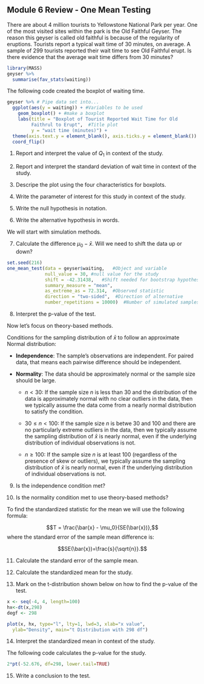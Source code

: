 ## Module 6 Review - One Mean Testing

There are about 4 million tourists to Yellowstone National Park per year.  One of the most visited sites within the park is the Old Faithful Geyser.  The reason this geyser is called old faithful is because of the regularity of eruptions.  Tourists report a typical wait time of 30 minutes, on average.  A sample of 299 tourists reported their wait time to see Old Faithful erupt.  Is there evidence that the average wait time differs from 30 minutes?



```r
library(MASS)
geyser %>%
  summarise(fav_stats(waiting))
```

The following code created the boxplot of waiting time. 
```r
geyser %>% # Pipe data set into...
  ggplot(aes(y = waiting)) + #Variables to be used
    geom_boxplot() + #make a boxplot
    labs(title = "Boxplot of Tourist Reported Wait Time for Old 
         Faithrul to Erupt",  #Title plot
         y = "wait time (minutes)") +
  theme(axis.text.y = element_blank(), axis.ticks.y = element_blank()) +
  coord_flip()
```

	
1.  Report and interpret the value of $Q_1$ in context of the study.

\vspace{0.5in}

2.  Report and interpret the standard deviation of wait time in context of the study.
\vspace{0.2in}

3.  Descripe the plot using the four characteristics for boxplots.

\vspace{1in}

4. Write the parameter of interest for this study in context of the study.  


\vspace{0.8in}

5. Write the null hypothesis in notation.

\vspace{0.5in}

6. Write the alternative hypothesis in words.

\vspace{0.8in}

We will start with simulation methods. 
	
7.  Calculate the difference $\mu_0 - \bar{x}$.  Will we need to shift the data up or down?
\vspace{0.5in}

```r
set.seed(216)
one_mean_test(data = geyser$waiting,   #Object and variable
              null_value = 30, #null value for the study
              shift = -42.31438,   #Shift needed for bootstrap hypothesis test
              summary_measure = "mean", 
              as_extreme_as = 72.314,  #Observed statistic
              direction = "two-sided",  #Direction of alternative
              number_repetitions = 10000)  #Number of simulated samples for null distribution
```

8. Interpret the p-value of the test.

\vspace{1in}

\newpage

Now let's focus on theory-based methods.

Conditions for the sampling distribution of $\bar{x}$ to follow an approximate Normal distribution:

* **Independence**: The sample’s observations are independent.  For paired data, that means each pairwise difference should be independent.

* **Normality**: The data should be approximately normal or the sample size should be large.

    - $n < 30$: If the sample size $n$ is less than 30 and the distribution of the data is approximately normal with no clear outliers in the data, then we typically assume the data come from a nearly normal distribution to satisfy the condition.

    - $30 \leq n < 100$: If the sample size $n$ is betwe 30 and 100 and there are no particularly extreme outliers in the data, then we typically assume the sampling distribution of $\bar{x}$ is nearly normal, even if the underlying distribution of individual observations is not.
    
    - $n \geq 100$: If the sample size $n$ is at least 100 (regardless of the presence of skew or outliers), we typically assume the sampling distribution of $\bar{x}$ is nearly normal, even if the underlying distribution of individual observations is not.
    
9. Is the independence condition met?

\vspace{0.5in}

10. Is the normality condition met to use theory-based methods?

\vspace{1in}

To find the standardized statistic for the mean we will use the following formula:

$$T = \frac{\bar{x} - \mu_0}{SE(\bar{x})},$$
where the standard error of the sample mean difference is:

$$SE(\bar{x})=\frac{s}{\sqrt{n}}.$$

11. Calculate the standard error of the sample mean.

\vspace{0.8in}

12. Calculate the standardized mean for the study.

\vspace{1in}

\newpage

13. Mark on the t-distribution shown below on how to find the p-value of the test.

```r

x <- seq(-4, 4, length=100)
hx<-dt(x,298)
degf <- 298

plot(x, hx, type="l", lty=1, lwd=3, xlab="x value",
  ylab="Density", main="t Distribution with 298 df")

```

14. Interpret the standardized mean in context of the study.
\vspace{1in}

The following code calculates the p-value for the study.
```r
2*pt(-52.676, df=298, lower.tail=TRUE)
```
15. Write a conclusion to the test.

\vspace{1in}

\newpage

